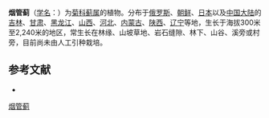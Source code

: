 {{Speciesbox
| name = 烟管蓟
| status = 
| status_system = 
| image =
| genus = Cirsium
| species = pendulum
| authority = Fisch. ex DC.
}}

'''烟管蓟'''（[[学名|学名]]：{{lang|la|''Cirsium pendulum''}}）为[[菊科|菊科]][[蓟属|蓟属]]的植物。分布于[[俄罗斯|俄罗斯]]、[[朝鲜|朝鲜]]、[[日本|日本]]以及[[中国大陆|中国大陆]]的[[吉林|吉林]]、[[甘肃|甘肃]]、[[黑龙江|黑龙江]]、[[山西|山西]]、[[河北|河北]]、[[内蒙古|内蒙古]]、[[陕西|陕西]]、[[辽宁|辽宁]]等地，生长于海拔300米至2,240米的地区，常生长在林缘、山坡草地、岩石缝隙、林下、山谷、溪旁或村旁，目前尚未由人工引种栽培。

== 参考文献 ==
<div class="references-small">
* {{cite web| url =http://www.bioinfo.cn/db05/KmzwSpecies.php?action=view&id=4200| title =烟管蓟| work =《中国高等植物数据库全库》| publisher =中国科学院微生物研究所| author =昆明植物研究所| accessdate =2009-02-25| deadurl =yes| archiveurl =https://web.archive.org/web/20160305025216/http://www.bioinfo.cn/db05/KmzwSpecies.php?action=view&id=4200| archivedate =2016-03-05}}
</div>
{{Taxonbar|from=Q5708026}}

[[Category:蓟属|烟管蓟]]


{{植物小作品}}